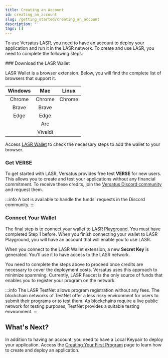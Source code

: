 ```yaml
---
title: Creating an Account
id: creating_an_account
slug: /getting_started/creating_an_account
description: ''
tags: []
---
```



To use Versatus LASR, you need to have an account to deploy your application and run it in the LASR network. To create and use LASR, you need to complete the following steps:

<Steps>
### Download the LASR Wallet

LASR Wallet is a browser extension. Below, you will find the complete list of browsers that support it.

| Windows |   Mac   |  Linux |
|:-------:|:-------:|:------:|
| Chrome  | Chrome  | Chrome |
| Brave   | Brave   |        |
| Edge    | Edge    |        |
|         | Arc     |        |
|         | Vivaldi |        |

Access [LASR Wallet](https://itero.plasmo.com/ext/omkbidglggpedccmhohmemehpghgidaj) to check the necessary steps to add the wallet to your browser.

### Get VERSE

To get started with LASR, Versatus provides free test **VERSE** for new users. This allows you to create and test your applications without any financial commitment. To receive these credits, join the [Versatus Discord community](https://discord.gg/2MaKFR35VJ) and request them.

:::info
  A bot is available to handle the funds' requests in the Discord community.
:::


### Connect Your Wallet

The final step is to connect your wallet to [LASR Playground](http://faucet.versatus.io/). You must have completed Step 1 before. When you finish connecting your wallet to LASR Playground, you will have an account that will enable you to use LASR.

When you connect to the LASR Wallet extension, a new **Secret Key** is generated. You'll use it to have access to the LASR network.

</Steps>

You need to complete the steps above to proceed once credits are necessary to cover the deployment costs. Versatus uses this approach to minimize spamming. Currently, LASR Faucet is the only source of funds that enables you to register your program on the network.

:::info
  The LASR TestNet allows program registration without any fees. The blockchain networks of TestNet offer a less risky environment for users to submit their programs or to test them. As blockchains require a live public network for testing purposes, TestNet provides a suitable testing environment.
:::

## What's Next?

In addition to having an account, you need to have a Local Keypair to deploy your application. Access the [Creating Your First Program](/getting_started/creating_your_first_program) page to learn how to create and deploy an application.